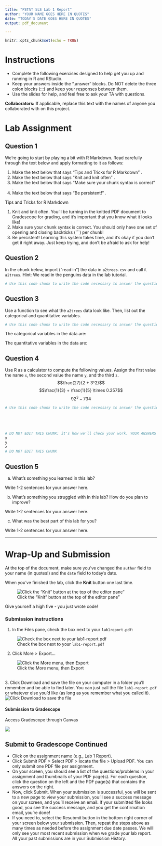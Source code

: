 ```yaml
---
title: "PSTAT 5LS Lab 1 Report"
author: "YOUR NAME GOES HERE IN QUOTES"
date: "TODAY'S DATE GOES HERE IN QUOTES"
output: pdf_document

---
```


```r
knitr::opts_chunk$set(echo = TRUE)
```

# Instructions

- Complete the following exercises designed to help get you up and running in R and RStudio.
- Keep your answers inside the ".answer" blocks. Do NOT delete the three colon blocks (:::) and keep your responses between them. 
- Use the slides for help, and feel free to ask your TA with questions.

**Collaborators:** If applicable, replace this text with the names of anyone you collaborated with on this project.

# Lab Assignment

## Question 1

:::{.question}
We're going to start by playing a bit with R Markdown. Read carefully through the text below and apply formatting to it as follows:

1. Make the text below that says "Tips and Tricks for R Markdown" \textcolor{blue}{bold}.
2. Make the text below that says "Knit and knit often" \textcolor{blue}{italic}.
3. Make the text below that says "Make sure your chunk syntax is correct" \textcolor{blue}{italic}.
4. Make the text below that says "Be persistent!" \textcolor{blue}{bold}.
:::

:::{.answer}

Tips and Tricks for R Markdown

1. Knit and knit often. You'll be turning in the knitted PDF document to Gradescope for grading, and it's important that you know what it looks like!
2. Make sure your chunk syntax is correct. You should only have one set of opening and closing backticks (```) per chunk!
3. Be persistent! Learning this system takes time, and it's okay if you don't get it right away. Just keep trying, and don't be afraid to ask for help!
:::


## Question 2

:::{.question}
In the chunk below, import ("read in") the data in `a2trees.csv` and call it `a2trees`. Hint: We read in the penguins data in the lab tutorial.
:::

:::{.answer}
```r
# Use this code chunk to write the code necessary to answer the question. Do not start your code on this line, and do not start your code with # (this is a comment, R will ignore it).


```

:::

## Question 3
:::{.question}
Use a function to see what the `a2trees` data look like. Then, list out the categorical and quantitative variables.
:::

:::{.answer}
```r
# Use this code chunk to write the code necessary to answer the question. Do not start your code on this line, and do not start your code with # (this is a comment, R will ignore it).

```

The categorical variables in the data are: 

The quantitative variables in the data are: 

:::

## Question 4

:::{.question}
Use R as a calculator to compute the following values. Assign the first value the name `x`, the second value the name `y`, and the third `z`.
$$\frac{27}{2 + 3^2}$$
$$\frac{1}{3} + \frac{1}{5} \times 0.257$$
$$92^3 - 734$$
:::


:::{.answer}
```r
# Use this code chunk to write the code necessary to answer the question. Do not start your code on this line, and do not start your code with # (this is a comment, R will ignore it).






```

```r
# DO NOT EDIT THIS CHUNK: it's how we'll check your work. YOUR ANSWERS GO IN THE CHUNK ABOVE THIS ONE.
x
y
z
# DO NOT EDIT THIS CHUNK
```
:::

## Question 5

:::{.question}
(a) What's something you learned in this lab?
:::

:::{.answer}
Write 1-2 sentences for your answer here.
:::

:::{.question}
(b) What's something you struggled with in this lab? How do you plan to improve?
:::

:::{.answer}
Write 1-2 sentences for your answer here.
:::

:::{.question}
(c) What was the best part of this lab for you?
:::

:::{.answer}
Write 1-2 sentences for your answer here.
:::

<hr />
# Wrap-Up and Submission

At the top of the document, make sure you've changed the `author` field to your name (in quotes!) and the `date` field to today's date. 

When you've finished the lab, click the **Knit** button one last time.<br />

![Click the "Knit" button at the top of the editor pane"](assets/images/knit-button.png)

Give yourself a high five - you just wrote code! 

### Submission instructions
<!-- This is a comment and will not show up in your document. Note that the
numbering here is all 1's. This will automatically be converted to 1, 2, etc.
when you knit the document; writing all 1's makes it so you don't have to
constantly update the numbering when you move things around in editing! -->

1. In the Files pane, check the box next to your `lab1report.pdf`: </br>
  
  ![Check the box next to your `lab1-report.pdf`](assets/images/pdf_checkbox.png)

2. Click More > Export... </br>

  ![Click the More menu, then Export](assets/images/pdf_export.png)

</br>
3. Click Download and save the file on your computer in a folder you'll remember and be able to find later. You can just call the file `lab1-report.pdf` or whatever else you'd like (as  long as you remember what you called it). 
![Click Download to save the file](assets/images/pdf-download-button.png)

#### Submission to Gradescope

Access Gradescope through Canvas

![](assets/images/gradescope_in_canvas.png)

## Submit to Gradescope Continued

- Click on the assignment name (e.g., Lab 1 Report). 
- Click Submit PDF > Select PDF > locate the file > Upload PDF. You can only submit one PDF file per assignment. 
- On your screen, you should see a list of the questions/problems in your assignment and thumbnails of your PDF page(s). For each question, click the question on the left and the PDF page(s) that contains the answers on the right.
- Now, click Submit. When your submission is successful, you will be sent to a new page to view your submission, you’ll see a success message on your screen, and you’ll receive an email. If your submitted file looks good, you see the success message, and you get the confirmation email, you’re done!
- If you need to, select the Resubmit button in the bottom right corner of your screen below your submission. Then, repeat the steps above as many times as needed before the assignment due date passes. We will only see your most recent submission when we grade your lab report. All your past submissions are in your Submission History.
